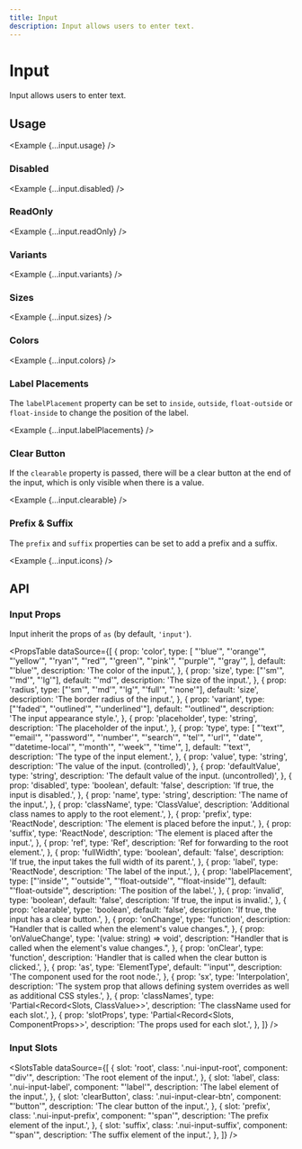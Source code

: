 ```yaml
---
title: Input
description: Input allows users to enter text.
---
```



# Input

Input allows users to enter text.

<ComponentLinks component='input' />

## Usage

<Example {...input.usage} />

### Disabled

<Example {...input.disabled} />

### ReadOnly

<Example {...input.readOnly} />

### Variants

<Example {...input.variants} />

### Sizes

<Example {...input.sizes} />

### Colors

<Example {...input.colors} />

### Label Placements

The `labelPlacement` property can be set to `inside`, `outside`, `float-outside` or `float-inside` to change the position of the label.

<Example {...input.labelPlacements} />

### Clear Button

If the `clearable` property is passed, there will be a clear button at the end of the input, which is only visible when there is a value.

<Example {...input.clearable} />

### Prefix & Suffix

The `prefix` and `suffix` properties can be set to add a prefix and a suffix.

<Example {...input.icons} />

## API

### Input Props

Input inherit the props of `as` (by default, `'input'`).

<PropsTable
  dataSource={[
    {
      prop: 'color',
      type: [
        "'blue'",
        "'orange'",
        "'yellow'",
        "'ryan'",
        "'red'",
        "'green'",
        "'pink'",
        "'purple'",
        "'gray'",
      ],
      default: "'blue'",
      description: 'The color of the input.',
    },
    {
      prop: 'size',
      type: ["'sm'", "'md'", "'lg'"],
      default: "'md'",
      description: 'The size of the input.',
    },
    {
      prop: 'radius',
      type: ["'sm'", "'md'", "'lg'", "'full'", "'none'"],
      default: 'size',
      description: 'The border radius of the input.',
    },
    {
      prop: 'variant',
      type: ["'faded'", "'outlined'", "'underlined'"],
      default: "'outlined'",
      description: 'The input appearance style.',
    },
    {
      prop: 'placeholder',
      type: 'string',
      description: 'The placeholder of the input.',
    },
    {
      prop: 'type',
      type: [
        "'text'",
        "'email'",
        "'password'",
        "'number'",
        "'search'",
        "'tel'",
        "'url'",
        "'date'",
        "'datetime-local'",
        "'month'",
        "'week'",
        "'time'",
      ],
      default: "'text'",
      description: 'The type of the input element.',
    },
    {
      prop: 'value',
      type: 'string',
      description: 'The value of the input. (controlled)',
    },
    {
      prop: 'defaultValue',
      type: 'string',
      description: 'The default value of the input. (uncontrolled)',
    },
    {
      prop: 'disabled',
      type: 'boolean',
      default: 'false',
      description: 'If true, the input is disabled.',
    },
    {
      prop: 'name',
      type: 'string',
      description: 'The name of the input.',
    },
    {
      prop: 'className',
      type: 'ClassValue',
      description: 'Additional class names to apply to the root element.',
    },
    {
      prop: 'prefix',
      type: 'ReactNode',
      description: 'The element is placed before the input.',
    },
    {
      prop: 'suffix',
      type: 'ReactNode',
      description: 'The element is placed after the input.',
    },
    {
      prop: 'ref',
      type: 'Ref',
      description: 'Ref for forwarding to the root element.',
    },
    {
      prop: 'fullWidth',
      type: 'boolean',
      default: 'false',
      description: 'If true, the input takes the full width of its parent.',
    },
    {
      prop: 'label',
      type: 'ReactNode',
      description: 'The label of the input.',
    },
    {
      prop: 'labelPlacement',
      type: ["'inside'", "'outside'", "'float-outside'", "'float-inside'"],
      default: "'float-outside'",
      description: 'The position of the label.',
    },
    {
      prop: 'invalid',
      type: 'boolean',
      default: 'false',
      description: 'If true, the input is invalid.',
    },
    {
      prop: 'clearable',
      type: 'boolean',
      default: 'false',
      description: 'If true, the input has a clear button.',
    },
    {
      prop: 'onChange',
      type: 'function',
      description: "Handler that is called when the element's value changes.",
    },
    {
      prop: 'onValueChange',
      type: '(value: string) => void',
      description: "Handler that is called when the element's value changes.",
    },
    {
      prop: 'onClear',
      type: 'function',
      description: 'Handler that is called when the clear button is clicked.',
    },
    {
      prop: 'as',
      type: 'ElementType',
      default: "'input'",
      description: 'The component used for the root node.',
    },
    {
      prop: 'sx',
      type: 'Interpolation',
      description:
        'The system prop that allows defining system overrides as well as additional CSS styles.',
    },
    {
      prop: 'classNames',
      type: 'Partial<Record<Slots, ClassValue>>',
      description: 'The className used for each slot.',
    },
    {
      prop: 'slotProps',
      type: 'Partial<Record<Slots, ComponentProps>>',
      description: 'The props used for each slot.',
    },
  ]}
/>

### Input Slots

<SlotsTable
  dataSource={[
    {
      slot: 'root',
      class: '.nui-input-root',
      component: "'div'",
      description: 'The root element of the input.',
    },
    {
      slot: 'label',
      class: '.nui-input-label',
      component: "'label'",
      description: 'The label element of the input.',
    },
    {
      slot: 'clearButton',
      class: '.nui-input-clear-btn',
      component: "'button'",
      description: 'The clear button of the input.',
    },
    {
      slot: 'prefix',
      class: '.nui-input-prefix',
      component: "'span'",
      description: 'The prefix element of the input.',
    },
    {
      slot: 'suffix',
      class: '.nui-input-suffix',
      component: "'span'",
      description: 'The suffix element of the input.',
    },
  ]}
/>
